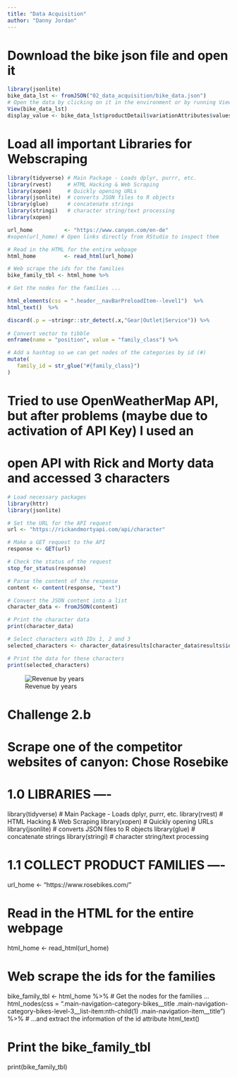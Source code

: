 ```yaml
---
title: "Data Acquisition"
author: "Danny Jordan"
---
```


# Download the bike json file and open it

```r

library(jsonlite)
bike_data_lst <- fromJSON("02_data_acquisition/bike_data.json")
# Open the data by clicking on it in the environment or by running View()
View(bike_data_lst)
display_value <- bike_data_lst$productDetail$variationAttributes$values[[1]]$displayValue

```

# Load all important Libraries for Webscraping
```r
library(tidyverse) # Main Package - Loads dplyr, purrr, etc.
library(rvest)     # HTML Hacking & Web Scraping
library(xopen)     # Quickly opening URLs
library(jsonlite)  # converts JSON files to R objects
library(glue)      # concatenate strings
library(stringi)   # character string/text processing
library(xopen) 

url_home          <- "https://www.canyon.com/en-de"
#xopen(url_home) # Open links directly from RStudio to inspect them

# Read in the HTML for the entire webpage
html_home         <- read_html(url_home)

# Web scrape the ids for the families
bike_family_tbl <- html_home %>%

# Get the nodes for the families ...

html_elements(css = ".header__navBarPreloadItem--level1")  %>% 
html_text()  %>% 

discard(.p = ~stringr::str_detect(.x,"Gear|Outlet|Service")) %>%
  
# Convert vector to tibble
enframe(name = "position", value = "family_class") %>%

# Add a hashtag so we can get nodes of the categories by id (#)
mutate(
   family_id = str_glue("#{family_class}")
)

```


# Tried to use OpenWeatherMap API, but after problems (maybe due to activation of API Key) I used an
# open API with Rick and Morty data and accessed 3 characters
```r
# Load necessary packages
library(httr)
library(jsonlite)

# Set the URL for the API request
url <- "https://rickandmortyapi.com/api/character"

# Make a GET request to the API
response <- GET(url)

# Check the status of the request
stop_for_status(response)

# Parse the content of the response
content <- content(response, "text")

# Convert the JSON content into a list
character_data <- fromJSON(content)

# Print the character data
print(character_data)

# Select characters with IDs 1, 2 and 3
selected_characters <- character_data$results[character_data$results$id %in% c(1, 2, 3), ]

# Print the data for these characters
print(selected_characters)

```

![Revenue by years](02_data_acquisition/figure-html/print_out_API_rick_and_morty.png)

# Challenge 2.b
# Scrape one of the competitor websites of canyon: Chose Rosebike

# 1.0 LIBRARIES ----

library(tidyverse) # Main Package - Loads dplyr, purrr, etc.
library(rvest)     # HTML Hacking & Web Scraping
library(xopen)     # Quickly opening URLs
library(jsonlite)  # converts JSON files to R objects
library(glue)      # concatenate strings
library(stringi)   # character string/text processing

# 1.1 COLLECT PRODUCT FAMILIES ----

url_home <- "https://www.rosebikes.com/"

# Read in the HTML for the entire webpage
html_home <- read_html(url_home)

# Web scrape the ids for the families
bike_family_tbl <- html_home %>%
  # Get the nodes for the families ...
  html_nodes(css = ".main-navigation-category-bikes__title .main-navigation-category-bikes-level-3__list-item:nth-child(1) .main-navigation-item__title") %>%
  # ...and extract the information of the id attribute
  html_text()

# Print the bike_family_tbl
print(bike_family_tbl)





